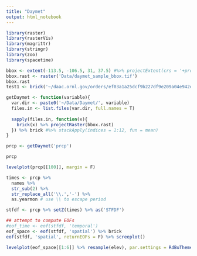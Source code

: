 ```yaml
---
title: "Daymet"
output: html_notebook
---
```


```r
library(raster)
library(rasterVis)
library(magrittr)
library(stringr)
library(zoo)
library(spacetime)
```

```r
bbox <- extent(-113.5, -106.5, 31, 37.5) #%>% projectExtent(crs = '+proj=longlat +datum=WGS84')
bbox.rast <- raster('Data/daymet_sample_bbox.tif')
bbox.rast
test1 <- brick('~/daac.ornl.gov/orders/ef03a1a25dcf9b227df9e209a04e942d/Daymet_V3_Monthly_Climatology/data/daymet_v3_prcp_monttl_1980_na.nc4')[[1]] %>% projectRaster(to = bbox.rast)

```


```r
getDaymet <- function(variable){
  var.dir <- paste0('~/Data/Daymet/', variable)
  files.in <- list.files(var.dir, full.names = T)
  
  sapply(files.in, function(x){
    brick(x) %>% projectRaster(bbox.rast)
  }) %>% brick #%>% stackApply(indices = 1:12, fun = mean)
}

prcp <- getDaymet('prcp')
```


```r
prcp
```

```r
levelplot(prcp[[100]], margin = F)
```

```r
times <- prcp %>% 
  names %>% 
  str_sub(2) %>% 
  str_replace_all('\\.','-') %>% 
  as.yearmon # use \\ to escape period
```

```r
stfdf <- prcp %>% setZ(times) %>% as('STFDF')
```


```r
## attempt to compute EOFs
#eof_time <- eof(stfdf, 'temporal')
eof_space <- eof(stfdf, 'spatial') %>% brick
eof(stfdf, 'spatial', returnEOFs = F) %>% screeplot()
```

```r
levelplot(eof_space[[1:6]] %>% resample(elev), par.settings = RdBuTheme())
```

